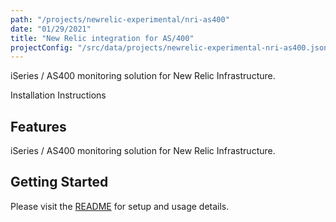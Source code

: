 ```yaml
---
path: "/projects/newrelic-experimental/nri-as400"
date: "01/29/2021"
title: "New Relic integration for AS/400"
projectConfig: "/src/data/projects/newrelic-experimental-nri-as400.json"
---
```


<!-- Imports must occur at the top of the file -->

iSeries / AS400 monitoring solution for New Relic Infrastructure.

<Link to="https://github.com/newrelic-experimental/nri-as400">Installation Instructions</Link>

## Features

iSeries / AS400 monitoring solution for New Relic Infrastructure.

## Getting Started

Please visit the [README](https://github.com/newrelic-experimental/nri-as400#readme) for setup and usage details.
